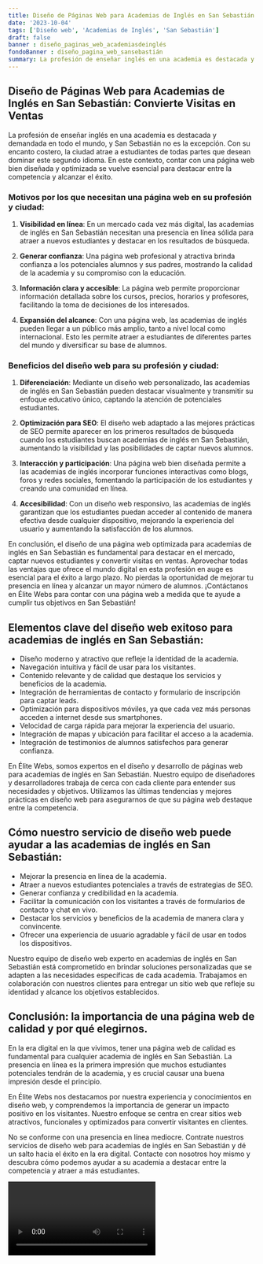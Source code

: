 ```yaml
---
title: Diseño de Páginas Web para Academias de Inglés en San Sebastián
date: '2023-10-04'
tags: ['Diseño web', 'Academias de Inglés', 'San Sebastián']
draft: false
banner : diseño_paginas_web_academiasdeinglés
fondoBanner : diseño_pagina_web_sansebastián
summary: La profesión de enseñar inglés en una academia es destacada y demandada en todo el mundo, y San Sebastián no es la excepción. Con su encanto costero, la ciudad atrae a estudiantes de todas partes que desean dominar este segundo idioma. En este contexto, contar con una página web bien diseñada y optimizada se vuelve esencial para destacar entre la competencia y alcanzar el éxito. 
---
```


## Diseño de Páginas Web para Academias de Inglés en San Sebastián: Convierte Visitas en Ventas

La profesión de enseñar inglés en una academia es destacada y demandada en todo el mundo, y San Sebastián no es la excepción. Con su encanto costero, la ciudad atrae a estudiantes de todas partes que desean dominar este segundo idioma. En este contexto, contar con una página web bien diseñada y optimizada se vuelve esencial para destacar entre la competencia y alcanzar el éxito. 

### Motivos por los que necesitan una página web en su profesión y ciudad:

1. **Visibilidad en línea**: En un mercado cada vez más digital, las academias de inglés en San Sebastián necesitan una presencia en línea sólida para atraer a nuevos estudiantes y destacar en los resultados de búsqueda.

2. **Generar confianza**: Una página web profesional y atractiva brinda confianza a los potenciales alumnos y sus padres, mostrando la calidad de la academia y su compromiso con la educación.

3. **Información clara y accesible**: La página web permite proporcionar información detallada sobre los cursos, precios, horarios y profesores, facilitando la toma de decisiones de los interesados.

4. **Expansión del alcance**: Con una página web, las academias de inglés pueden llegar a un público más amplio, tanto a nivel local como internacional. Esto les permite atraer a estudiantes de diferentes partes del mundo y diversificar su base de alumnos.

### Beneficios del diseño web para su profesión y ciudad:

1. **Diferenciación**: Mediante un diseño web personalizado, las academias de inglés en San Sebastián pueden destacar visualmente y transmitir su enfoque educativo único, captando la atención de potenciales estudiantes.

2. **Optimización para SEO**: El diseño web adaptado a las mejores prácticas de SEO permite aparecer en los primeros resultados de búsqueda cuando los estudiantes buscan academias de inglés en San Sebastián, aumentando la visibilidad y las posibilidades de captar nuevos alumnos.

3. **Interacción y participación**: Una página web bien diseñada permite a las academias de inglés incorporar funciones interactivas como blogs, foros y redes sociales, fomentando la participación de los estudiantes y creando una comunidad en línea.

4. **Accesibilidad**: Con un diseño web responsivo, las academias de inglés garantizan que los estudiantes puedan acceder al contenido de manera efectiva desde cualquier dispositivo, mejorando la experiencia del usuario y aumentando la satisfacción de los alumnos.

En conclusión, el diseño de una página web optimizada para academias de inglés en San Sebastián es fundamental para destacar en el mercado, captar nuevos estudiantes y convertir visitas en ventas. Aprovechar todas las ventajas que ofrece el mundo digital en esta profesión en auge es esencial para el éxito a largo plazo. No pierdas la oportunidad de mejorar tu presencia en línea y alcanzar un mayor número de alumnos. ¡Contáctanos en Élite Webs para contar con una página web a medida que te ayude a cumplir tus objetivos en San Sebastián!

<GifSeo />

<Cta />

## Elementos clave del diseño web exitoso para academias de inglés en San Sebastián:

- Diseño moderno y atractivo que refleje la identidad de la academia.
- Navegación intuitiva y fácil de usar para los visitantes.
- Contenido relevante y de calidad que destaque los servicios y beneficios de la academia.
- Integración de herramientas de contacto y formulario de inscripción para captar leads.
- Optimización para dispositivos móviles, ya que cada vez más personas acceden a internet desde sus smartphones.
- Velocidad de carga rápida para mejorar la experiencia del usuario.
- Integración de mapas y ubicación para facilitar el acceso a la academia.
- Integración de testimonios de alumnos satisfechos para generar confianza.

En Élite Webs, somos expertos en el diseño y desarrollo de páginas web para academias de inglés en San Sebastián. Nuestro equipo de diseñadores y desarrolladores trabaja de cerca con cada cliente para entender sus necesidades y objetivos. Utilizamos las últimas tendencias y mejores prácticas en diseño web para asegurarnos de que su página web destaque entre la competencia.

## Cómo nuestro servicio de diseño web puede ayudar a las academias de inglés en San Sebastián:

- Mejorar la presencia en línea de la academia.
- Atraer a nuevos estudiantes potenciales a través de estrategias de SEO.
- Generar confianza y credibilidad en la academia.
- Facilitar la comunicación con los visitantes a través de formularios de contacto y chat en vivo.
- Destacar los servicios y beneficios de la academia de manera clara y convincente.
- Ofrecer una experiencia de usuario agradable y fácil de usar en todos los dispositivos.

Nuestro equipo de diseño web experto en academias de inglés en San Sebastián está comprometido en brindar soluciones personalizadas que se adapten a las necesidades específicas de cada academia. Trabajamos en colaboración con nuestros clientes para entregar un sitio web que refleje su identidad y alcance los objetivos establecidos.

## Conclusión: la importancia de una página web de calidad y por qué elegirnos.

En la era digital en la que vivimos, tener una página web de calidad es fundamental para cualquier academia de inglés en San Sebastián. La presencia en línea es la primera impresión que muchos estudiantes potenciales tendrán de la academia, y es crucial causar una buena impresión desde el principio.

En Élite Webs nos destacamos por nuestra experiencia y conocimientos en diseño web, y comprendemos la importancia de generar un impacto positivo en los visitantes. Nuestro enfoque se centra en crear sitios web atractivos, funcionales y optimizados para convertir visitantes en clientes.

No se conforme con una presencia en línea mediocre. Contrate nuestros servicios de diseño web para academias de inglés en San Sebastián y dé un salto hacia el éxito en la era digital. Contacte con nosotros hoy mismo y descubra cómo podemos ayudar a su academia a destacar entre la competencia y atraer a más estudiantes.

<Video />

<CtaBot job='Academias de Inglés' city='San Sebastián'/>

<Gmaps query='San Sebastián+españa+maps' />